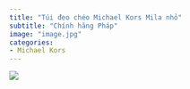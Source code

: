 ```yaml
---
title: "Túi đeo chéo Michael Kors Mila nhỏ"
subtitle: "Chính hãng Pháp"
image: "image.jpg"
categories:
- Michael Kors
---
```


![](image.jpg)